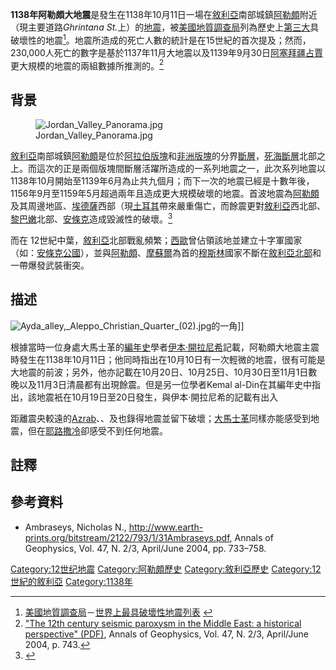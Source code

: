 {{noteTA
|G1=Earthquake
}}
{{地震
| 標題 = 1138年阿勒頗大地震
| 震中图= Syria | 震中图纬度= 36.13 | 震中图经度= 37.10 | 震中图描述= 地震震央位置 | 图钉描述= 震央
| 日期 = 1138年10月11日
| 規模 = 不明
| 震中 = [[敘利亞|敘利亞]][[阿勒頗|阿勒頗]]<br /><small>（現主要道路''Ghrintana St.'' 上）</small><br/>{{Coord|36|13|N|37|10|E|display=title|region:SY}}
| 深度 =
| 受影響地區 = [[阿勒頗|阿勒頗]]、[[埃德薩_(美索不達米亞)|埃德薩]]以及周邊地區
| 傷亡人數 = 230,000人死亡
}}

'''1138年阿勒頗大地震'''是發生在1138年10月11日一場在[[敘利亞|敘利亞]]南部城鎮[[阿勒頗|阿勒頗]]附近（現主要道路''Ghrintana St.''上）的[[地震|地震]]，被[[美國地質調查局|美國地質調查局]]列為歷史上[[地震列表#.E5.85.B6.E4.BB.96.E9.87.8D.E5.A4.A7.E5.9C.B0.E9.9C.87|第三大]]具破壞性的地震<ref>[[美國地質調查局|美國地質調查局]]－[http://earthquake.usgs.gov/regional/world/most_destructive.php 世界上最具破壞性地震列表{{en}}] {{Wayback|url=http://earthquake.usgs.gov/regional/world/most_destructive.php |date=20090901233953 }}</ref>。地震所造成的死亡人數的統計是在15世紀的{{le|Ibn Taghribirdi}}首次提及；然而，230,000人死亡的數字是基於1137年11月{{le|賈茲拉平原|Al Jazira, Mesopotamia}}大地震以及1139年9月30日[[阿塞拜疆|阿塞拜疆]][[占賈|占賈]]更大規模的地震的兩組數據所推測的。<ref>[http://www.earth-prints.org/bitstream/2122/793/1/31Ambraseys.pdf {{Wayback|url=http://www.earth-prints.org/bitstream/2122/793/1/31Ambraseys.pdf |date=20170808210947 }} {{Wayback|url=http://www.earth-prints.org/bitstream/2122/793/1/31Ambraseys.pdf |date=20170808210947 }} {{Wayback|url=http://www.earth-prints.org/bitstream/2122/793/1/31Ambraseys.pdf |date=20200821105846 }} {{Wayback|url=http://www.earth-prints.org/bitstream/2122/793/1/31Ambraseys.pdf |date=20200821105846 }} {{Wayback|url=http://www.earth-prints.org/bitstream/2122/793/1/31Ambraseys.pdf |date=20200821105846 }} {{Wayback|url=http://www.earth-prints.org/bitstream/2122/793/1/31Ambraseys.pdf |date=20170808210947 }} {{Wayback|url=http://www.earth-prints.org/bitstream/2122/793/1/31Ambraseys.pdf |date=20170808210947 }} {{Wayback|url=http://www.earth-prints.org/bitstream/2122/793/1/31Ambraseys.pdf |date=20170808210947 }} {{Wayback|url=http://www.earth-prints.org/bitstream/2122/793/1/31Ambraseys.pdf |date=20170808210947 }} {{Wayback|url=http://www.earth-prints.org/bitstream/2122/793/1/31Ambraseys.pdf |date=20170808210947 }} "The 12th century seismic paroxysm in the Middle East: a historical perspective" (PDF){{en}}], Annals of Geophysics, Vol. 47, N. 2/3, April/June 2004, p. 743.</ref>

==背景==

[[File:Jordan_Valley_Panorama.jpg|thumb]]

[[敘利亞|敘利亞]]南部城鎮[[阿勒頗|阿勒頗]]是位於[[阿拉伯版塊|阿拉伯版塊]]和[[非洲版塊|非洲版塊]]的分界[[斷層|斷層]]，[[死海斷層|死海斷層]]北部之上。而這次的正是兩個版塊間斷層活躍所造成的一系列地震之一，此次系列地震以1138年10月開始至1139年6月為止共九個月；而下一次的地震已經是十數年後，1156年9月至1159年5月超過兩年且造成更大規模破壞的地震。首波地震為[[阿勒頗|阿勒頗]]及其周邊地區、[[埃德薩_(美索不達米亞)|埃德薩]]西部（現[[土耳其|土耳其]]{{le|薩穆法|Şanlıurfa}}帶來嚴重傷亡，而餘震更對[[敘利亞|敘利亞]]西北部、[[黎巴嫩|黎巴嫩]]北部、[[安條克|安條克]]造成毀滅性的破壞。<ref>{{Citation |last=Guidoboni1 |first=E. |last2=Bernardini |first2=F. |last3=Comastri1 |first3=A. |lastauthoramp=yes |year=2004 |title=The 1138–1139 and 1156–1159 destructive seismic crises in Syria, south-eastern Turkey and northern Lebanon |journal=[[Journal_of_Seismology|Journal of Seismology]] |volume=8 |issue=1 |pages=105–127 |doi=10.1023/B:JOSE.0000009502.58351.06}}</ref>

而在 12世紀中葉，[[敘利亞|敘利亞]]北部戰亂頻繁；[[西歐人|西歐]]曾佔領該地並建立十字軍國家（如：[[安條克公國|安條克公國]]），並與[[阿勒頗|阿勒頗]]、[[摩蘇爾|摩蘇爾]]為首的[[穆斯林|穆斯林]]國家不斷在[[敘利亞|敘利亞北部]]和{{le|賈茲拉平原|Al Jazira, Mesopotamia}}一帶爆發武裝衝突。

== 描述 ==
[[File:Ayda_alley,_Aleppo_Christian_Quarter_(02).jpg|thumb]]的一角]]

根據當時一位身處大馬士革的[[編年史|編年史]]學者[[伊本·開拉尼希|伊本·開拉尼希]]記載，阿勒頗大地震主震時發生在1138年10月11日；他同時指出在10月10日有一次輕微的地震，很有可能是大地震的前波；另外，他亦記載在10月20日、10月25日、10月30日至11月1日數晚以及11月3日清晨都有出現餘震。但是另一位學者Kemal al-Din在其編年史中指出，該地震衹在10月19日至20日發生，與伊本·開拉尼希的記載有出入

{{hidden
|header= 以下段落仍需翻譯，敬請協助
|content= However, Kemal al-Din, an author writing later recorded only one earthquake on 19–20 October, which disagrees with al Qalanisi's account. Given that al Qalanisi was writing as the earthquakes occurred and that accounts from other historians support a 10 or 11 October date, his date of 11 October is considered authoritative.

The worst hit area was [[Harem,_Syria|Harem]], where [[Crusades|Crusader]]s had built a large citadel. Sources indicate that the castle was destroyed and the church fell in on itself. The fort of [[Atharib|Atharib]], then occupied by [[Muslim|Muslim]]s, was destroyed. The citadel also collapsed, killing 600 of the castle guard, though the governor and some servants survived, and fled to Mosul. The town of [[Zaradna|Zaradna]], already sacked by the warring forces, was utterly obliterated, as was the small fort at [[Shih|Shih]].

The residents of [[Aleppo|Aleppo]], a large city of several tens of thousands during this period, had been warned by the foreshocks and fled to the countryside before the main quake. The walls of the citadel collapsed, as did the walls east and west of the citadel. Numerous houses were destroyed, with the stones used in their construction falling in streets. Contemporary accounts of the damage simply state that Aleppo was destroyed, though comparison of reports indicate that it did not bear the worst of the quake.}}

距離震央較遠的[[Azrab|Azrab]]、{{le|Bizaah}}、{{le|Tell Khalid}}及{{le|Tell Amar}}也錄得地震並留下破壞；[[大馬士革|大馬士革]]同樣亦能感受到地震，但在[[耶路撒冷|耶路撒冷]]卻感受不到任何地震。

== 註釋 ==
{{reflist}}

== 參考資料 ==
* Ambraseys, Nicholas N., http://www.earth-prints.org/bitstream/2122/793/1/31Ambraseys.pdf{{Wayback|url=http://www.earth-prints.org/bitstream/2122/793/1/31Ambraseys.pdf |date=20170808210947 }}, Annals of Geophysics, Vol. 47, N.  2/3, April/June 2004, pp. 733–758.

[[Category:12世纪地震|Category:12世纪地震]]
[[Category:阿勒頗歷史|Category:阿勒頗歷史]]
[[Category:敘利亞歷史|Category:敘利亞歷史]]
[[Category:12世紀的敘利亞|Category:12世紀的敘利亞]]
[[Category:1138年|Category:1138年]]